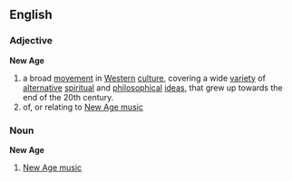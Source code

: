 ==English==
===Adjective===
{{wikipedia}}
'''New Age'''
# a broad [[movement]] in [[Western]] [[culture]], covering a wide [[variety]] of [[alternative]] [[spiritual]] and [[philosophical]] [[idea]]s, that grew up towards the end of the 20th century.
# of, or relating to [[New Age music]]
===Noun===
'''New Age'''
# [[New Age music]]